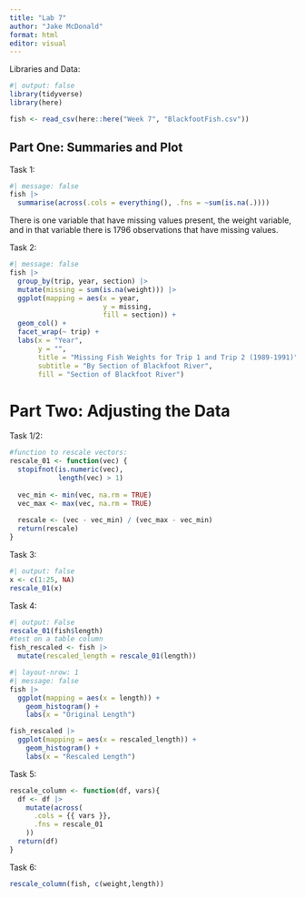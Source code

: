 ```yaml
---
title: "Lab 7"
author: "Jake McDonald"
format: html
editor: visual
---
```


Libraries and Data:

```r
#| output: false
library(tidyverse)
library(here)

fish <- read_csv(here::here("Week 7", "BlackfootFish.csv"))
```

## Part One: Summaries and Plot

Task 1:

```r
#| message: false
fish |> 
  summarise(across(.cols = everything(), .fns = ~sum(is.na(.))))
```

There is one variable that have missing values present, the weight variable, and in that variable there is 1796 observations that have missing values.

Task 2:

```r
#| message: false
fish |> 
  group_by(trip, year, section) |>  
  mutate(missing = sum(is.na(weight))) |>
  ggplot(mapping = aes(x = year, 
                       y = missing,
                       fill = section)) + 
  geom_col() + 
  facet_wrap(~ trip) +
  labs(x = "Year", 
       y = "", 
       title = "Missing Fish Weights for Trip 1 and Trip 2 (1989-1991)", 
       subtitle = "By Section of Blackfoot River", 
       fill = "Section of Blackfoot River")
```

# Part Two: Adjusting the Data

Task 1/2:

```r
#function to rescale vectors:
rescale_01 <- function(vec) {
  stopifnot(is.numeric(vec),
            length(vec) > 1)
  
  vec_min <- min(vec, na.rm = TRUE)
  vec_max <- max(vec, na.rm = TRUE)
  
  rescale <- (vec - vec_min) / (vec_max - vec_min)
  return(rescale)
}
```

Task 3:

```r
#| output: false
x <- c(1:25, NA)
rescale_01(x)
```

Task 4:

```r
#| output: False
rescale_01(fish$length)
#test on a table column
fish_rescaled <- fish |> 
  mutate(rescaled_length = rescale_01(length))
```

```r
#| layout-nrow: 1
#| message: false
fish |> 
  ggplot(mapping = aes(x = length)) +
    geom_histogram() +
    labs(x = "Original Length")

fish_rescaled |> 
  ggplot(mapping = aes(x = rescaled_length)) +
    geom_histogram() +
    labs(x = "Rescaled Length")
```

Task 5:

```r
rescale_column <- function(df, vars){
  df <- df |> 
    mutate(across(
      .cols = {{ vars }},
      .fns = rescale_01
    ))
  return(df)
}
```

Task 6:

```r
rescale_column(fish, c(weight,length))
```
